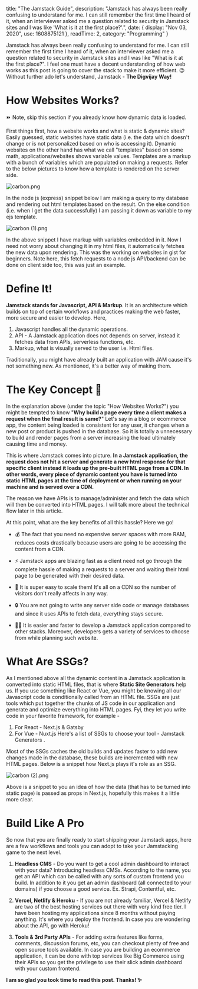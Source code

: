 
  title: "The Jamstack Guide",
  description: "Jamstack has always been really confusing to understand for me. I can still remember the first time I heard of it, when an interviewer asked me a question related to security in Jamstack sites and I was like 'What is it at the first place?'.",
  date: {
    display: "Nov 03, 2020",
    use: 1608875121
  },
  readTime: 2,
  category: "Programming"
}


Jamstack has always been really confusing to understand for me. I can still remember the first time I heard of it, when an interviewer asked me a question related to security in Jamstack sites and I was like "What is it at the first place?". I feel one must have a decent understanding of how web works as this post is going to cover the stack to make it more efficient. 😉 Without further ado let's understand, Jamstack - **The Digvijay Way!**

# How Websites Works?

⏩ Note, skip this section if you already know how dynamic data is loaded.

First things first, how a website works and what is static & dynamic sites? Easily guessed, static websites have static data (i.e. the data which doesn't change or is not personalized based on who is accessing it). Dynamic websites on the other hand has what we call "templates" based on some math, applications/websites shows variable values. Templates are a markup with a bunch of variables which are populated on making a requests. Refer to the below pictures to know how a template is rendered on the server side.


![carbon.png](https://cdn.hashnode.com/res/hashnode/image/upload/v1604418159203/ssZy9KBMZ.png)

In the node js (express) snippet below I am making a query to my database and rendering out html templates based on the result. On the else condition (i.e. when I get the data successfully) I am passing it down as variable to my ejs template.


![carbon (1).png](https://cdn.hashnode.com/res/hashnode/image/upload/v1604418179527/4d3Ahim2t.png)

In the above snippet I have markup with variables embedded in it. Now I need not worry about changing it in my html files, it automatically fetches the new data upon rendering.
This was the working on websites in gist for beginners. Note here, this fetch requests to a node js API/backend can be done on client side too, this was just an example.

# Define It!

**Jamstack stands for Javascript, API & Markup**. It is an architecture which builds on top of certain workflows and practices making the web faster, more secure and easier to develop. Here,

1. Javascript handles all the dynamic operations.
2. API - A Jamstack application does not depends on server, instead it fetches data from APIs, serverless functions, etc.
3. Markup, what is visually served to the user i.e. Html files.

Traditionally, you might have already built an application with JAM cause it's not something new. As mentioned, it's a better way of making them. 

# The Key Concept 📎

In the explanation above (under the topic "How Websites Works?") you might be tempted to know "**Why build a page every time a client makes a request when the final result is same?**" Let's say in a blog or ecommerce app, the content being loaded is consistent for any user, it changes when a new post or product is pushed in the database. So it is totally a unnecessary to build and render pages from a server increasing the load ultimately causing time and money.

This is where Jamstack comes into picture. **In a Jamstack application, the request does not hit a server and generate a new html response for that specific client instead it loads up the pre-built HTML page from a CDN. In other words, every piece of dynamic content you have is turned into static HTML pages at the time of deployment or when running on your machine and is served over a CDN.**

The reason we have APIs is to manage/administer and fetch the data which will then be converted into HTML pages. I will talk more about the technical flow later in this article.

At this point, what are the key benefits of all this hassle? Here we go!


- 💰 The fact that you need no expensive server spaces with more RAM, reduces costs drastically because users are going to be accessing the content from a CDN.

- ⚡ Jamstack apps are blazing fast as a client need not go through the complete hassle of making a requests to a server and waiting their html page to be generated with their desired data.

- 🚀 It is super easy to scale them! It's all on a CDN so the number of visitors don't really affects in any way.

- 🔒 You are not going to write any server side code or manage databases and since it uses APIs to fetch data, everything stays secure.

- 👨‍💻 It is easier and faster to develop a Jamstack application compared to other stacks. Moreover, developers gets a variety of services to choose from while planning such website.

# What Are SSGs?

As I mentioned above all the dynamic content in a Jamstack application is converted into static HTML files, that is where **Static Site Generators** help us. If you use something like React or Vue, you might be knowing all our Javascript code is conditionally called from an HTML file. SSGs are just tools which put together the chunks of JS code in our application and generate and optimize everything into HTML pages. Fyi, they let you write code in your favorite framework, for example -

1. For React - Next.js & Gatsby
2. For Vue - Nuxt.js
Here's a list of SSGs to choose your tool - Jamstack Generators .

Most of the SSGs caches the old builds and updates faster to add new changes made in the database, these builds are incremented with new HTML pages. Below is a snippet how Next.js plays it's role as an SSG.


![carbon (2).png](https://cdn.hashnode.com/res/hashnode/image/upload/v1604418460596/tbok45mUB.png)

Above is a snippet to you an idea of how the data (that has to be turned into static page) is passed as props in Next.js, hopefully this makes it a little more clear.

# Build Like A Pro

So now that you are finally ready to start shipping your Jamstack apps, here are a few workflows and tools you can adopt to take your Jamstacking game to the next level.

1. **Headless CMS** - Do you want to get a cool admin dashboard to interact with your data? Introducing headless CMSs. According to the name, you get an API which can be called with any sorts of custom frontend you build. In addition to it you get an admin dashboard (all connected to your domains) if you choose a good service. Ex. Strapi, Contentful, etc.

2. **Vercel, Netlify & Heroku** - If you are not already familiar, Vercel & Netlify are two of the best hosting services out there with very kind free tier. I have been hosting my applications since 8 months without paying anything. It's where you deploy the frontend. In case you are wondering about the API, go with Heroku!

3. **Tools & 3rd Party APIs** - For adding extra features like forms, comments, discussion forums, etc, you can checkout plenty of free and open source tools available. In case you are building an ecommerce application, it can be done with top services like Big Commerce using their APIs so you get the privilege to use their slick admin dashboard with your custom frontend.

**I am so glad you took time to read this post. Thanks! ✨**